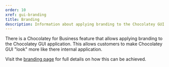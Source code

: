 ```yaml
---
order: 10
xref: gui-branding
title: Branding
description: Information about applying branding to the Chocolatey GUI application
---
```


There is a Chocolatey for Business feature that allows applying branding to the Chocolatey GUI application.  This allows customers to make Chocolatey GUI "look" more like there internal application.

Visit the [branding page](xref:branding) for full details on how this can be achieved.